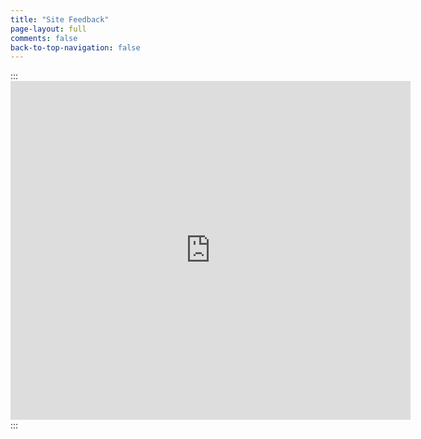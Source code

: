 ```yaml
---
title: "Site Feedback"
page-layout: full
comments: false
back-to-top-navigation: false
---
```


:::
<iframe src="https://docs.google.com/forms/d/e/1FAIpQLSeazIU3AOU5xCfRqq9PhRwY3sa257hhpHUoZFw1SnbSXV_KLg/viewform?embedded=true" width="640" height="542" frameborder="0" marginheight="0" marginwidth="0">Loading…</iframe>
:::
